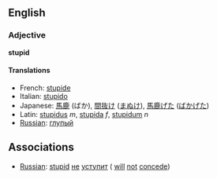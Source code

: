 ==English==

===Adjective===
'''stupid'''

====Translations====
*French: [[stupide]]
*Italian: [[stupido]]
*Japanese: [[馬鹿]] (ばか), [[間抜け]] ([[まぬけ]]), [[馬鹿げた]] ([[ばかげた]])
*Latin: [[stupidus]] ''m'', [[stupida]] ''f'', [[stupidum]] ''n''
*[[Russian]]: [[глупый]]

==Associations==
*[[Russian]]: [[stupid]] [[не]] [[уступит]] ( [[will]] [[not]] [[concede]])